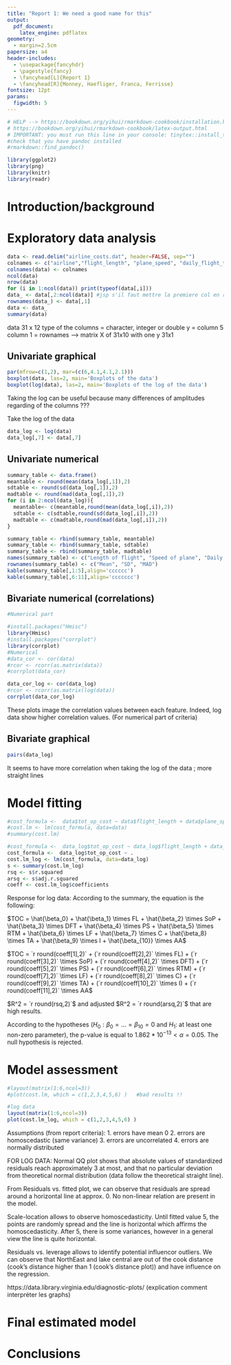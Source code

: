 ```yaml
---
title: "Report 1: We need a good name for this"
output: 
  pdf_document:
    latex_engine: pdflatex
geometry: 
  - margin=2.5cm
papersize: a4
header-includes:
  - \usepackage{fancyhdr}
  - \pagestyle{fancy}
  - \fancyhead[L]{Report 1}
  - \fancyhead[R]{Monney, Haefliger, Franca, Ferrisse}
fontsize: 12pt
params:
  figwidth: 5
---
```

```r
# HELP --> https://bookdown.org/yihui/rmarkdown-cookbook/installation.html
# https://bookdown.org/yihui/rmarkdown-cookbook/latex-output.html
# IMPORTANT: you must run this line in your console: tinytex::install_tinytex()
#check that you have pandoc installed
#rmarkdown::find_pandoc()
```

```{=latex}
\thispagestyle{fancy}
```

```r
library(ggplot2)
library(png)
library(knitr)
library(readr)
```

# Introduction/background





# Exploratory data analysis

```r
data <- read.delim("airline_costs.dat", header=FALSE, sep="")
colnames <- c("airline","flight_length", "plane_speed", "daily_flight_time", "pop_served", "tot_op_cost", "rev_tons_miles", "ton_mile_lf", "cap", "tot_assets", "investments", "adj_assets")
colnames(data) <- colnames
ncol(data)
nrow(data)
for (i in 1:ncol(data)) print(typeof(data[,i]))
data_ <- data[,2:ncol(data)] #jsp s'il faut mettre la premiere col en rownames ?
rownames(data_) <- data[,1]
data <- data_
summary(data)
```
data 31 x 12
type of the columns = character, integer or double
y = column 5
column 1 = rownames
--> matrix X of 31x10 with one y 31x1



## Univariate graphical

```r
par(mfrow=c(1,2), mar=(c(6,4.1,4.1,2.1))) 
boxplot(data, las=2, main='Boxplots of the data')
boxplot(log(data), las=2, main='Boxplots of the log of the data')

```
Taking the log can be useful because many differences of amplitudes regarding of the columns ???

Take the log of the data
```r
data_log <- log(data)
data_log[,7] <- data[,7]
```


## Univariate numerical

```r
summary_table <- data.frame()
meantable <- round(mean(data_log[,1]),2)
sdtable <- round(sd(data_log[,1]),2)
madtable <- round(mad(data_log[,1]),2)
for (i in 2:ncol(data_log)){
  meantable<- c(meantable,round(mean(data_log[,i]),2))
  sdtable <- c(sdtable,round(sd(data_log[,i]),2))
  madtable <- c(madtable,round(mad(data_log[,i]),2))
}

summary_table <- rbind(summary_table, meantable)
summary_table <- rbind(summary_table, sdtable)
summary_table <- rbind(summary_table, madtable)
names(summary_table) <- c("Length of flight", "Speed of plane", "Daily flight time", "Population served", "Total operating cost", "Revenue tons per aircraft mile", "Ton-mile load factor", "Available capacity", "Total assets", "Investments and special funds", "Adjusted assets")
rownames(summary_table) <- c("Mean", "SD", "MAD")
kable(summary_table[,1:5],align='cccccc') 
kable(summary_table[,6:11],align='ccccccc')
```

## Bivariate numerical (correlations)

```r
#Numerical part

#install.packages("Hmisc")
library(Hmisc)
#install.packages("corrplot")
library(corrplot)
#Numerical
#data_cor <- cor(data)
#rcor <- rcorr(as.matrix(data))
#corrplot(data_cor)

data_cor_log <- cor(data_log)
#rcor <- rcorr(as.matrix(log(data))
corrplot(data_cor_log)
```
These plots image the correlation values between each feature. Indeed, log data show higher correlation values. (For numerical part of criteria)

## Bivariate graphical

```r
pairs(data_log)
```
It seems to have more correlation when taking the log of the data ; more straight lines


# Model fitting

```r
#cost_formula <-  data$tot_op_cost ~ data$flight_length + data$plane_speed + data$daily_flight_time + data$pop_served + data$rev_tons_miles + data$ton_mile_lf + data$cap + data$tot_assets + data$investments + data$adj_assets
#cost.lm <- lm(cost_formula, data=data)
#summary(cost.lm)

#cost_formula <-  data_log$tot_op_cost ~ data_log$flight_length + data_log$plane_speed + data_log$daily_flight_time + data_log$pop_served + data_log$rev_tons_miles + data_log$ton_mile_lf + data_log$cap + data_log$tot_assets + data_log$investments + data_log$adj_assets
cost_formula <-  data_log$tot_op_cost ~ .
cost.lm_log <- lm(cost_formula, data=data_log)
s <- summary(cost.lm_log)
rsq <- s$r.squared
arsq <- s$adj.r.squared
coeff <- cost.lm_log$coefficients
```
Response for log data:
According to the summary, the equation is the following: 

$TOC = \hat{\beta_0} + \hat{\beta_1} \times FL + \hat{\beta_2} \times SoP + \hat{\beta_3} \times DFT + \hat{\beta_4} \times PS + \hat{\beta_5} \times RTM + \hat{\beta_6} \times LF + \hat{\beta_7} \times C + \hat{\beta_8} \times TA + \hat{\beta_9} \times I + \hat{\beta_{10}} \times AA$

$TOC = `r round(coeff[1],2)` + (`r round(coeff[2],2)` \times FL) + (`r round(coeff[3],2)` \times SoP) + (`r round(coeff[4],2)` \times DFT) + (`r round(coeff[5],2)` \times PS) + (`r round(coeff[6],2)` \times RTM) + (`r round(coeff[7],2)` \times LF) + (`r round(coeff[8],2)` \times C) + (`r round(coeff[9],2)` \times TA) + (`r round(coeff[10],2)` \times I) + (`r round(coeff[11],2)` \times AA$

$R^2 = `r round(rsq,2)`$ and adjusted $R^2 = `r round(arsq,2)`$ that are high results. 

According to the hypotheses ($H_0: \beta_0 = ... = \beta_{10} = 0$ and $H_1:$ at least one non-zero parameter), the p-value is equal to $1.862*10^{-13} < \alpha = 0.05$. The null hypothesis is rejected. 



# Model assessment

```r
#layout(matrix(1:6,ncol=3))
#plot(cost.lm, which = c(1,2,3,4,5,6) )   #bad results !!

#log data
layout(matrix(1:6,ncol=3))
plot(cost.lm_log, which = c(1,2,3,4,5,6) )


```
Assumptions (from report criteria):
1. errors have mean 0
2. errors are homoscedastic (same variance)
3. errors are uncorrelated
4. errors are normally distributed

FOR LOG DATA: 
Normal QQ plot shows that absolute values of standardized residuals reach approximately 3 at most, and that no particular deviation from theoretical normal distribution (data follow the theoretical straight line). 

From Residuals vs. fitted plot, we can observe that residuals are spread around a horizontal line at approx. 0. No non-linear relation are present in the model. 

Scale-location allows to observe homoscedasticity. Until fitted value 5, the points are randomly spread and the line is horizontal which affirms the homoscedasticity. After 5, there is some variances, however in a general view the line is quite horizontal. 

Residuals vs. leverage allows to identify potential influencor outliers. We can observe that NorthEast and lake central are out of the cook distance (cook's distance higher than 1 (cook's distance plot)) and have influence on the regression.


https://data.library.virginia.edu/diagnostic-plots/ (explication comment interpréter les graphs)

# Final estimated model


# Conclusions
